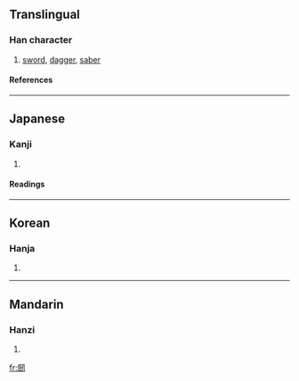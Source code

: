 {{see|劍}}

==Translingual==
===Han character===
{{Han char|rad=刀|as=14|sn=16|four=|canj=人人尸竹戈 (OOSHI)}}
# [[sword]], [[dagger]], [[saber]]
====References====
{{Han ref|kx=0145.090|dkj=02243|dj=0327.010|hdz=10360.070|uh=5292|ud=21138}}
----
==Japanese==
===Kanji===
{{ja-kanji|grade=|rs=刀14}}
# {{defn|Japanese}} 
====Readings====
{{ja-readings|on=[[けん]] (ken)|kun=[[つるぎ]] (tsurugi)}}
----
==Korean==
===Hanja===
{{ko-hanja|hangeul=[[검]]|rv=geom|mr=kŏm}}
# {{defn|Korean}}
----
==Mandarin==
===Hanzi===
{{cmn-hanzi|pin=[[jiàn]] (jian4)|wg=chien<sup>4</sup>}}
# {{defn|Mandarin}}

[[fr:劒]]